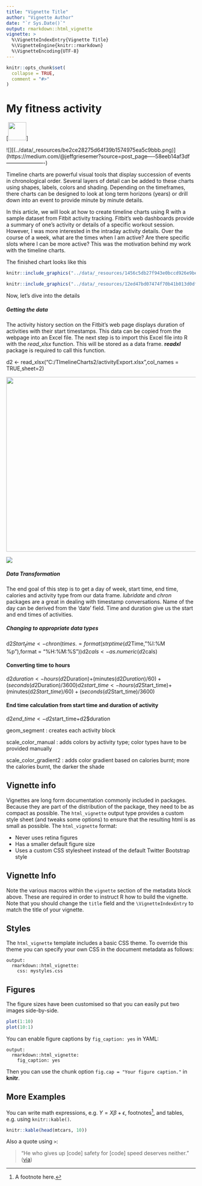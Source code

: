 ```yaml
---
title: "Vignette Title"
author: "Vignette Author"
date: "`r Sys.Date()`"
output: rmarkdown::html_vignette
vignette: >
  %\VignetteIndexEntry{Vignette Title}
  %\VignetteEngine{knitr::rmarkdown}
  %\VignetteEncoding{UTF-8}
---
```


```r
knitr::opts_chunk$set(
  collapse = TRUE,
  comment = "#>"
)
```

# My fitness activity

[<img width="48" height="48" src="../data/_resources/8d9828df70824681bd51ee11c33e1489.jpg"/>]

![][(../data/_resources/be2ce28275d64f39b1574975ea5c9bbb.png)](https://medium.com/@jeffgriesemer?source=post_page-----58eeb14af3df----------------------)

Timeline charts are powerful visual tools that display succession of events in chronological order. Several layers of detail can be added to these charts using shapes, labels, colors and shading. Depending on the timeframes, there charts can be designed to look at long term horizons (years) or drill down into an event to provide minute by minute details.

In this article, we will look at how to create timeline charts using R with a sample dataset from Fitbit activity tracking. Fitbit’s web dashboards provide a summary of one’s activity or details of a specific workout session. However, I was more interested in the intraday activity details. Over the course of a week, what are the times when I am active? Are there specific slots where I can be more active? This was the motivation behind my work with the timeline charts.

The finished chart looks like this

```r
knitr::include_graphics("../data/_resources/1456c5db27f943e0bccd926e9bea9268.png")

knitr::include_graphics("../data/_resources/12ed47bd07474f70b41b013d0df809c9.png")

```

Now, let’s dive into the details

##### Getting the data

The activity history section on the Fitbit’s web page displays duration of activities with their start timestamps. This data can be copied from the webpage into an Excel file. The next step is to import this Excel file into R with the *read_xlsx* function. This will be stored as a data frame. **r*eadxl*** package is required to call this function.

<a id="45ed"></a>d2 <- read\_xlsx(“C:/TImelineCharts2/activityExport.xlsx”,col\_names = TRUE,sheet=2)

<img width="680" height="463" src="../data/_resources/f66dcb97ed9641839323e60f3fc0d858.png"/>

![](../data/_resources/142f7e230ad4427ab9e72cad6c44b49f.png)

##### Data Transformation

The end goal of this step is to get a day of week, start time, end time, calories and activity type from our data frame. *lubridate* and *chron* packages are a great in dealing with timestamp conversations. Name of the day can be derived from the ‘date’ field. Time and duration give us the start and end times of activities.

##### Changing to appropriate data types

<a id="f6c4"></a>d2$Start_time <- chron(times. = format(strptime(d2$Time,”%I:%M %p”),format = “%H:%M:%S”))<a id="36b6"></a>d2$cals <- as.numeric(d2$cals)

#### Converting time to hours

<a id="c412"></a>d2$duration <- hours(d2$Duration)+(minutes(d2$Duration)/60)+(seconds(d2$Duration)/3600)<a id="051d"></a>d2$start\_time <- hours(d2$Start\_time)+(minutes(d2$Start\_time)/60)+(seconds(d2$Start\_time)/3600)

#### End time calculation from start time and duration of activity

<a id="c754"></a>d2$end\_time <- d2$start\_time+d2$duration


geom_segment : creates each activity block

scale\_color\_manual : adds colors by activity type; color types have to be provided manually

scale\_color\_gradient2 : adds color gradient based on calories burnt; more the calories burnt, the darker the shade

<!-- geom\_label\_repel : adds labels to the plot -->

<!-- ggtitle : adds a title to the chart -->

<!-- <a id="13a5"></a>ggplot(d2) +    -->
<!-- geom\_segment(aes(x=start\_time,xend=end_time, y=Day, yend=Day, color=Activity),size=10)+    -->
<!-- scale\_color\_manual(values=colors)+labs(x = “Time (hrs)”)+   -->
<!-- labs(y = “Day of week”) +<a id="afc0"></a>geom\_text\_repel(aes(x=((d2$start_time)+(d2$duration/2)),y=d2$Day,label=round((d2$duration*60),digits=0)), box.padding=1, point.padding=1) +   -->
<!-- ggtitle(“Workout Activity Timeline”) +   -->
<!-- theme(plot.title=element\_text(hjust=0.5),text=element\_text(size=20) -->

<!-- <img width="680" height="195" src="./data/_resources/27003124fef04683978fc61b0f856537.png"/> -->

<!-- Zoomed view of a timeline with activity types and duration (min) as labels -->

<!-- <img width="680" height="357" src="./data/_resources/a89ff4ece8934d469fa5ce1436f8dc26.png"/> -->

## Vignette info

Vignettes are long form documentation commonly included in packages. Because they are part of the distribution of the package, they need to be as compact as possible. The `html_vignette` output type provides a custom style sheet (and tweaks some options) to ensure that the resulting html is as small as possible. The `html_vignette` format:

- Never uses retina figures
- Has a smaller default figure size
- Uses a custom CSS stylesheet instead of the default Twitter Bootstrap style

## Vignette Info

Note the various macros within the `vignette` section of the metadata block above. These are required in order to instruct R how to build the vignette. Note that you should change the `title` field and the `\VignetteIndexEntry` to match the title of your vignette.

## Styles

The `html_vignette` template includes a basic CSS theme. To override this theme you can specify your own CSS in the document metadata as follows:

    output: 
      rmarkdown::html_vignette:
        css: mystyles.css

## Figures

The figure sizes have been customised so that you can easily put two images side-by-side. 

```r
plot(1:10)
plot(10:1)
```

You can enable figure captions by `fig_caption: yes` in YAML:

    output:
      rmarkdown::html_vignette:
        fig_caption: yes

Then you can use the chunk option `fig.cap = "Your figure caption."` in **knitr**.

## More Examples

You can write math expressions, e.g. $Y = X\beta + \epsilon$, footnotes^[A footnote here.], and tables, e.g. using `knitr::kable()`.

```r
knitr::kable(head(mtcars, 10))
```

Also a quote using `>`:

> "He who gives up [code] safety for [code] speed deserves neither."
([via](https://twitter.com/hadleywickham/status/504368538874703872))
